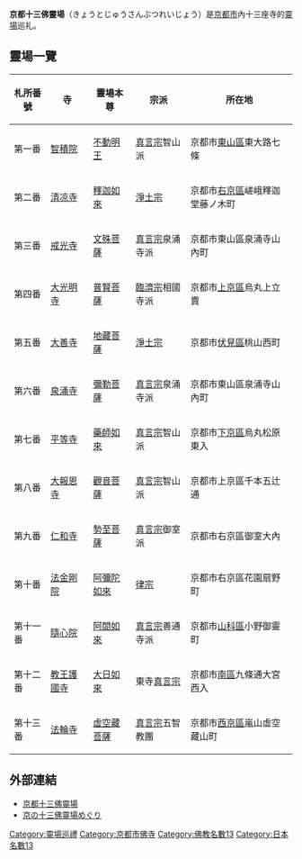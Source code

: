 '''京都十三佛靈場'''（きょうとじゅうさんぶつれいじょう）是[[京都市|京都市]]內十三座寺的[[靈場|靈場]]巡礼。

== 靈場一覽 ==
{| border="1" cellpadding="2" cellspacing="0"
|-style="background-color:#9999ff"
!札所番號
!寺
!靈場本尊
!宗派
!所在地
|-
|第一番
|[[智積院|智積院]]
|[[不動明王|不動明王]]
|[[真言宗|真言宗]]智山派
|京都市[[東山區_(日本)|東山區]]東大路七條 
|-
|第二番
|[[清凉寺_(京都市)|清凉寺]]
|[[釋迦如來|釋迦如來]]
|[[淨土宗|淨土宗]]
|京都市[[右京區|右京區]]嵯峨釋迦堂藤ノ木町 
|-
|第三番
|[[戒光寺|戒光寺]]
|[[文殊菩薩|文殊菩薩]]
|[[真言宗|真言宗]]泉涌寺派
|京都市東山區泉涌寺山內町 
|-
|第四番
|[[大光明寺|大光明寺]]
|[[普賢菩薩|普賢菩薩]]
|[[臨濟宗|臨濟宗]]相國寺派
|京都市[[上京區|上京區]]烏丸上立賣 
|-
|第五番
|[[大善寺_(京都市)|大善寺]]
|[[地藏菩薩|地藏菩薩]]
|[[淨土宗|淨土宗]]
|京都市[[伏見區|伏見區]]桃山西町 
|-
|第六番
|[[泉涌寺|泉涌寺]]
|[[彌勒菩薩|彌勒菩薩]]
|[[真言宗|真言宗]]泉涌寺派
|京都市東山區泉涌寺山內町 
|-
|第七番
|[[平等寺_(京都市下京區)|平等寺]]
|[[藥師如來|藥師如來]]
|[[真言宗|真言宗]]智山派
|京都市[[下京區|下京區]]烏丸松原東入 
|-
|第八番
|[[大報恩寺_(京都市)|大報恩寺]]
|[[觀音菩薩|觀音菩薩]]
|[[真言宗|真言宗]]智山派
|京都市上京區千本五辻通 
|-
|第九番
|[[仁和寺|仁和寺]]
|[[勢至菩薩|勢至菩薩]]
|[[真言宗|真言宗]]御室派
|京都市右京區御室大內 
|-
|第十番
|[[法金剛院|法金剛院]]
|[[阿彌陀如來|阿彌陀如來]]
|[[律宗|律宗]]
|京都市右京區花園扇野町 
|-
|第十一番
|[[隨心院|隨心院]]
|[[阿閦如來|阿閦如來]]
|[[真言宗|真言宗]]善通寺派
|京都市[[山科區|山科區]]小野御靈町 
|-
|第十二番
|[[教王護國寺|教王護國寺]]
|[[大日如來|大日如來]]
|東寺[[真言宗|真言宗]]
|京都市[[南區_(京都市)|南區]]九條通大宮西入 
|-
|第十三番
|[[法輪寺_(京都市西京區)|法輪寺]]
|[[虛空藏菩薩|虛空藏菩薩]]
|[[真言宗|真言宗]]五智教團
|京都市[[西京區|西京區]]嵐山虛空藏山町 
|}

== 外部連結 ==
*[http://kyoto.13butsu.org/ 京都十三佛靈場] {{Wayback|url=http://kyoto.13butsu.org/ |date=20201025135536 }}
*[https://archive.is/20121219190700/http://www5e.biglobe.ne.jp/~hidesan/kyoto-13-butu.htm 京の十三佛靈場めぐり]

[[Category:靈場巡禮|Category:靈場巡禮]]
[[Category:京都市佛寺|Category:京都市佛寺]]
[[Category:佛教名數13|Category:佛教名數13]]
[[Category:日本名數13|Category:日本名數13]]